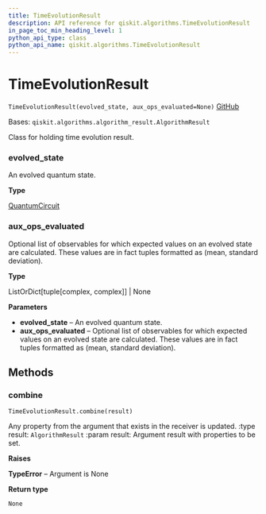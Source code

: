 ```yaml
---
title: TimeEvolutionResult
description: API reference for qiskit.algorithms.TimeEvolutionResult
in_page_toc_min_heading_level: 1
python_api_type: class
python_api_name: qiskit.algorithms.TimeEvolutionResult
---
```


# TimeEvolutionResult

<span id="qiskit.algorithms.TimeEvolutionResult" />

`TimeEvolutionResult(evolved_state, aux_ops_evaluated=None)` [GitHub](https://github.com/qiskit/qiskit/tree/stable/0.22/qiskit/algorithms/time_evolvers/time_evolution_result.py "view source code")

Bases: `qiskit.algorithms.algorithm_result.AlgorithmResult`

Class for holding time evolution result.

<span id="qiskit.algorithms.TimeEvolutionResult.evolved_state" />

### evolved\_state

An evolved quantum state.

**Type**

[QuantumCircuit](qiskit.circuit.QuantumCircuit "qiskit.circuit.QuantumCircuit")

<span id="qiskit.algorithms.TimeEvolutionResult.aux_ops_evaluated" />

### aux\_ops\_evaluated

Optional list of observables for which expected values on an evolved state are calculated. These values are in fact tuples formatted as (mean, standard deviation).

**Type**

ListOrDict\[tuple\[complex, complex]] | None

**Parameters**

*   **evolved\_state** – An evolved quantum state.
*   **aux\_ops\_evaluated** – Optional list of observables for which expected values on an evolved state are calculated. These values are in fact tuples formatted as (mean, standard deviation).

## Methods

### combine

<span id="qiskit.algorithms.TimeEvolutionResult.combine" />

`TimeEvolutionResult.combine(result)`

Any property from the argument that exists in the receiver is updated. :type result: `AlgorithmResult` :param result: Argument result with properties to be set.

**Raises**

**TypeError** – Argument is None

**Return type**

`None`


